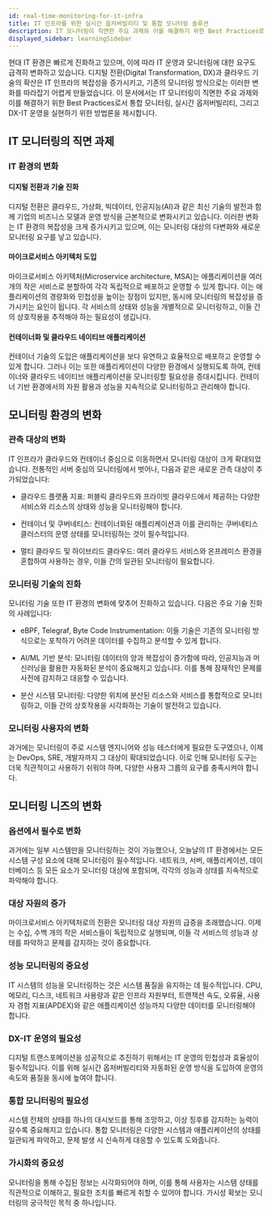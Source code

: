 ```yaml
---
id: real-time-monitoring-for-it-infra
title: IT 인프라를 위한 실시간 옵저버빌리티 및 통합 모니터링 솔루션
description: IT 모니터링이 직면한 주요 과제와 이를 해결하기 위한 Best Practices로서 통합 모니터링, 실시간 옵저버빌리티, 그리고 DX-IT 운영을 실현하기 위한 방법론을 제시합니다.
displayed_sidebar: learningSidebar
---
```


현대 IT 환경은 빠르게 진화하고 있으며, 이에 따라 IT 운영과 모니터링에 대한 요구도 급격히 변화하고 있습니다. 디지털 전환(Digital Transformation, DX)과 클라우드 기술의 확산은 IT 인프라의 복잡성을 증가시키고, 기존의 모니터링 방식으로는 이러한 변화를 따라잡기 어렵게 만들었습니다. 이 문서에서는 IT 모니터링이 직면한 주요 과제와 이를 해결하기 위한 Best Practices로서 통합 모니터링, 실시간 옵저버빌리티, 그리고 DX-IT 운영을 실현하기 위한 방법론을 제시합니다.

## IT 모니터링의 직면 과제

### IT 환경의 변화

#### 디지털 전환과 기술 진화

디지털 전환은 클라우드, 가상화, 빅데이터, 인공지능(AI)과 같은 최신 기술의 발전과 함께 기업의 비즈니스 모델과 운영 방식을 근본적으로 변화시키고 있습니다. 이러한 변화는 IT 환경의 복잡성을 크게 증가시키고 있으며, 이는 모니터링 대상의 다변화와 새로운 모니터링 요구를 낳고 있습니다.

#### 마이크로서비스 아키텍처 도입

마이크로서비스 아키텍처(Microservice architecture, MSA)는 애플리케이션을 여러 개의 작은 서비스로 분할하여 각각 독립적으로 배포하고 운영할 수 있게 합니다. 이는 애플리케이션의 경량화와 민첩성을 높이는 장점이 있지만, 동시에 모니터링의 복잡성을 증가시키는 요인이 됩니다. 각 서비스의 상태와 성능을 개별적으로 모니터링하고, 이들 간의 상호작용을 추적해야 하는 필요성이 생깁니다.

#### 컨테이너화 및 클라우드 네이티브 애플리케이션

컨테이너 기술의 도입은 애플리케이션을 보다 유연하고 효율적으로 배포하고 운영할 수 있게 합니다. 그러나 이는 또한 애플리케이션이 다양한 환경에서 실행되도록 하여, 컨테이너와 클라우드 네이티브 애플리케이션을 모니터링할 필요성을 증대시킵니다. 컨테이너 기반 환경에서의 자원 활용과 성능을 지속적으로 모니터링하고 관리해야 합니다.

## 모니터링 환경의 변화

### 관측 대상의 변화

IT 인프라가 클라우드와 컨테이너 중심으로 이동하면서 모니터링 대상이 크게 확대되었습니다. 전통적인 서버 중심의 모니터링에서 벗어나, 다음과 같은 새로운 관측 대상이 추가되었습니다:

* 클라우드 플랫폼 지표: 퍼블릭 클라우드와 프라이빗 클라우드에서 제공하는 다양한 서비스와 리소스의 상태와 성능을 모니터링해야 합니다.

* 컨테이너 및 쿠버네티스: 컨테이너화된 애플리케이션과 이를 관리하는 쿠버네티스 클러스터의 운영 상태를 모니터링하는 것이 필수적입니다.

* 멀티 클라우드 및 하이브리드 클라우드: 여러 클라우드 서비스와 온프레미스 환경을 혼합하여 사용하는 경우, 이들 간의 일관된 모니터링이 필요합니다.

### 모니터링 기술의 진화

모니터링 기술 또한 IT 환경의 변화에 맞추어 진화하고 있습니다. 다음은 주요 기술 진화의 사례입니다:

* eBPF, Telegraf, Byte Code Instrumentation: 이들 기술은 기존의 모니터링 방식으로는 포착하기 어려운 데이터를 수집하고 분석할 수 있게 합니다.

* AI/ML 기반 분석: 모니터링 데이터의 양과 복잡성이 증가함에 따라, 인공지능과 머신러닝을 활용한 자동화된 분석이 중요해지고 있습니다. 이를 통해 잠재적인 문제를 사전에 감지하고 대응할 수 있습니다.

* 분산 시스템 모니터링: 다양한 위치에 분산된 리소스와 서비스를 통합적으로 모니터링하고, 이들 간의 상호작용을 시각화하는 기술이 발전하고 있습니다.

### 모니터링 사용자의 변화

과거에는 모니터링이 주로 시스템 엔지니어와 성능 테스터에게 필요한 도구였으나, 이제는 DevOps, SRE, 개발자까지 그 대상이 확대되었습니다. 이로 인해 모니터링 도구는 더욱 직관적이고 사용하기 쉬워야 하며, 다양한 사용자 그룹의 요구를 충족시켜야 합니다.

## 모니터링 니즈의 변화

### 옵션에서 필수로 변화

과거에는 일부 시스템만을 모니터링하는 것이 가능했으나, 오늘날의 IT 환경에서는 모든 시스템 구성 요소에 대해 모니터링이 필수적입니다. 네트워크, 서버, 애플리케이션, 데이터베이스 등 모든 요소가 모니터링 대상에 포함되며, 각각의 성능과 상태를 지속적으로 파악해야 합니다.

### 대상 자원의 증가

마이크로서비스 아키텍처로의 전환은 모니터링 대상 자원의 급증을 초래했습니다. 이제는 수십, 수백 개의 작은 서비스들이 독립적으로 실행되며, 이들 각 서비스의 성능과 상태를 파악하고 문제를 감지하는 것이 중요합니다.

### 성능 모니터링의 중요성

IT 시스템의 성능을 모니터링하는 것은 시스템 품질을 유지하는 데 필수적입니다. CPU, 메모리, 디스크, 네트워크 사용량과 같은 인프라 자원부터, 트랜잭션 속도, 오류율, 사용자 경험 지표(APDEX)와 같은 애플리케이션 성능까지 다양한 데이터를 모니터링해야 합니다.

### DX-IT 운영의 필요성

디지털 트랜스포메이션을 성공적으로 추진하기 위해서는 IT 운영의 민첩성과 효율성이 필수적입니다. 이를 위해 실시간 옵저버빌리티와 자동화된 운영 방식을 도입하여 운영의 속도와 품질을 동시에 높여야 합니다.

### 통합 모니터링의 필요성

시스템 전체의 상태를 하나의 대시보드를 통해 조망하고, 이상 징후를 감지하는 능력이 갈수록 중요해지고 있습니다. 통합 모니터링은 다양한 시스템과 애플리케이션의 상태를 일관되게 파악하고, 문제 발생 시 신속하게 대응할 수 있도록 도와줍니다.

### 가시화의 중요성

모니터링을 통해 수집된 정보는 시각화되어야 하며, 이를 통해 사용자는 시스템 상태를 직관적으로 이해하고, 필요한 조치를 빠르게 취할 수 있어야 합니다. 가시성 확보는 모니터링의 궁극적인 목적 중 하나입니다.